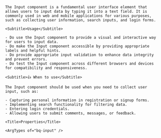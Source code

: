 
<div className="bq-doc__wrapper" data-theme="light">
  <div className="bq-doc__container" >
    <Title>Input</Title>

    The Input component is a fundamental user interface element that allows users to input data by typing it into a text field. It is commonly used in web and mobile applications for various purposes, such as collecting user information, search inputs, and login forms.

    <Subtitle>Usage</Subtitle>

    - Do use the Input component to provide a visual and interactive way for users to input data.
    - Do make the Input component accessible by providing appropriate labels and helpful hints.
    - Do provide appropriate input validation to enhance data integrity and prevent errors.
    - Do test the Input component across different browsers and devices for compatibility and responsiveness.

    <Subtitle>👍 When to use</Subtitle>

    The Input component should be used when you need to collect user input, such as:

    - Capturing personal information in registration or signup forms.
    - Implementing search functionality for filtering data.
    - Entering login credentials.
    - Allowing users to submit comments, messages, or feedback.

    <Title>Properties</Title>

    <ArgTypes of="bq-input" />
  </div>
</div>
